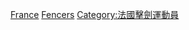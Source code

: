 {{categoryTOC}}

[[Category:各國奧運擊劍運動員|France]]
[[Category:法国夏季奥运运动员|Fencers]]
[[Category:法國擊劍運動員|Category:法國擊劍運動員]]